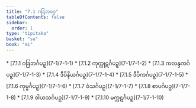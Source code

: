 ```yaml
---
title: "7.1 ဂဒြဘဝဂ္ဂ"
tableOfContents: false
sidebar:
  order: 1
type: "tipitaka"
basket: "su"
book: "mi"
---
```



<DynamicBreadcrumb />



<TableOfContents book="mi" section="7.1">
* [7.1.1 ဂဒြဘင်္ဂပဉှ](7-1/7-1-1)
* [7.1.2 ကုက္ကုဋင်္ဂပဉှ](7-1/7-1-2)
* [7.1.3 ကလန္ဒကင်္ဂပဉှ](7-1/7-1-3)
* [7.1.4 ဒီပိနိယင်္ဂပဉှ](7-1/7-1-4)
* [7.1.5 ဒီပိကင်္ဂပဉှ](7-1/7-1-5)
* [7.1.6 ကုမ္မင်္ဂပဉှ](7-1/7-1-6)
* [7.1.7 ဝံသင်္ဂပဉှ](7-1/7-1-7)
* [7.1.8 စာပင်္ဂပဉှ](7-1/7-1-8)
* [7.1.9 ဝါယသင်္ဂပဉှ](7-1/7-1-9)
* [7.1.10 မက္ကဋင်္ဂပဉှ](7-1/7-1-10)
</TableOfContents>
